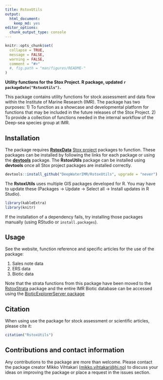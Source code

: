 ```yaml
---
title: RstoxUtils
output: 
  html_document: 
    keep_md: yes
editor_options: 
  chunk_output_type: console
---
```


```r
knitr::opts_chunk$set(
  collapse = TRUE,
  message = FALSE, 
  warning = FALSE,
  comment = "#>"
  #, fig.path = "man/figures/README-"
)
```

**Utility functions for the Stox Project. R package, updated `r packageDate("RstoxUtils")`.**

This package contains utility functions for stock assessment and data flow within the Institute of Marine Research (IMR). The package has two purposes: 1) To function as a showcase and developmental platform for functions that may be included in the future releases of the Stox Project. 2) To provide a collection of functions needed in the internal workflow of the Deep-sea species group at IMR.

## Installation

The package requires [**RstoxData**](https://github.com/StoXProject/RstoxData/releases) [Stox project](https://github.com/StoXProject) packages to function. These packages can be installed by following the links for each package or using the [**devtools**](https://cran.r-project.org/web/packages/devtools/index.html) package. The **RstoxUtils** package can be installed using **devtools** once all Stox project packages are installed correctly. 

```r
devtools::install_github("DeepWaterIMR/RstoxUtils", upgrade = "never")
```

The **RstoxUtils** uses multiple GIS packages developed for R. You may have to update these (Packages -> Update -> Select all -> Install updates in R Studio). 

```r
library(kableExtra)
library(knitr)
```

If the installation of a dependency fails, try installing those packages manually (using RStudio or `install.packages`).

## Usage

See the website, function reference and specific articles for the use of the package:

 1. Sales note data
 2. ERS data
 3. Biotic data

Note that the strata functions from this package have been moved to the [RstoxStrata](https://deepwaterimr.github.io/RstoxStrata/index.html) package and the entire IMR Biotic database can be accessed using the [BioticExplorerServer package](https://github.com/DeepWaterIMR/BioticExplorerServer)

## Citation

When using use the package for stock assessment or scientific articles, please cite it:

```r
citation("RstoxUtils")
```

## Contributions and contact information

Any contributions to the package are more than welcome. Please contact the package creator Mikko Vihtakari (<mikko.vihtakari@hi.no>) to discuss your ideas on improving the package or place a request in the issues section. 
